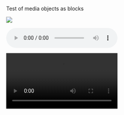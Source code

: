 Test of media objects as blocks

![](https://example.org/cat.jpg)

![](https://example.org/cat.mp3)

![](https://example.org/cat.mp4)
